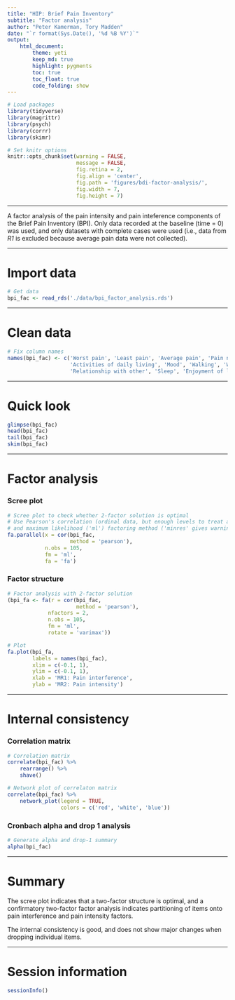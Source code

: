 ```yaml
---
title: "HIP: Brief Pain Inventory"
subtitle: "Factor analysis"
author: "Peter Kamerman, Tory Madden"
date: "`r format(Sys.Date(), '%d %B %Y')`"
output: 
    html_document:
        theme: yeti
        keep_md: true
        highlight: pygments
        toc: true
        toc_float: true
        code_folding: show
---
```


```r
# Load packages
library(tidyverse)
library(magrittr)
library(psych)
library(corrr)
library(skimr)

# Set knitr options
knitr::opts_chunk$set(warning = FALSE,
                      message = FALSE,
                      fig.retina = 2,
                      fig.align = 'center',
                      fig.path = 'figures/bdi-factor-analysis/',
                      fig.width = 7,
                      fig.height = 7)
```

----

A factor analysis of the pain intensity and pain inteference components of the Brief Pain Inventory (BPI). Only data recorded at the baseline (time = 0) was used, and only datasets with complete cases were used (i.e., data from _R1_ is excluded because average pain data were not collected). 

----

# Import data

```r
# Get data
bpi_fac <- read_rds('./data/bpi_factor_analysis.rds')
```

----

# Clean data

```r
# Fix column names
names(bpi_fac) <- c('Worst pain', 'Least pain', 'Average pain', 'Pain now',
                    'Activities of daily living', 'Mood', 'Walking', 'Work', 
                    'Relationship with other', 'Sleep', 'Enjoyment of life')
```

----

# Quick look

```r
glimpse(bpi_fac)
head(bpi_fac)
tail(bpi_fac)
skim(bpi_fac)
```

----

# Factor analysis

### Scree plot

```r
# Scree plot to check whether 2-factor solution is optimal
# Use Pearson's correlation (ordinal data, but enough levels to treat as continuous)
# and maximum likelihood ('ml') factoring method ('minres' gives warnings)
fa.parallel(x = cor(bpi_fac,
                    method = 'pearson'),
            n.obs = 105,
            fm = 'ml',
            fa = 'fa')
```

### Factor structure

```r
# Factor analysis with 2-factor solution
(bpi_fa <- fa(r = cor(bpi_fac,
                      method = 'pearson'),
             nfactors = 2,
             n.obs = 105,
             fm = 'ml',
             rotate = 'varimax'))

# Plot
fa.plot(bpi_fa,
        labels = names(bpi_fac),
        xlim = c(-0.1, 1),
        ylim = c(-0.1, 1),
        xlab = 'MR1: Pain interference',
        ylab = 'MR2: Pain intensity')
```

----

# Internal consistency

### Correlation matrix

```r
# Correlation matrix
correlate(bpi_fac) %>% 
    rearrange() %>% 
    shave() 

# Network plot of correlaton matrix
correlate(bpi_fac) %>%
    network_plot(legend = TRUE,
                 colors = c('red', 'white', 'blue'))
```

### Cronbach alpha and drop 1 analysis

```r
# Generate alpha and drop-1 summary
alpha(bpi_fac)
```

----

# Summary

The scree plot indicates that a two-factor structure is optimal, and a confirmatory two-factor factor analysis indicates partitioning of items onto pain interference and pain intensity factors. 

The internal consistency is good, and does not show major changes when dropping individual items.

----

# Session information

```r
sessionInfo()
```